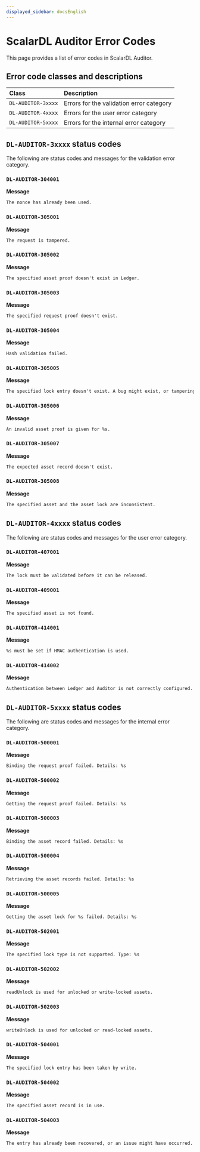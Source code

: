 ```yaml
---
displayed_sidebar: docsEnglish
---
```


# ScalarDL Auditor Error Codes

This page provides a list of error codes in ScalarDL Auditor.

## Error code classes and descriptions

| Class              | Description                              |
|:-------------------|:-----------------------------------------|
| `DL-AUDITOR-3xxxx` | Errors for the validation error category |
| `DL-AUDITOR-4xxxx` | Errors for the user error category       |
| `DL-AUDITOR-5xxxx` | Errors for the internal error category   |

## `DL-AUDITOR-3xxxx` status codes

The following are status codes and messages for the validation error category.

### `DL-AUDITOR-304001`

**Message**

```markdown
The nonce has already been used.
```

### `DL-AUDITOR-305001`

**Message**

```markdown
The request is tampered.
```

### `DL-AUDITOR-305002`

**Message**

```markdown
The specified asset proof doesn't exist in Ledger.
```

### `DL-AUDITOR-305003`

**Message**

```markdown
The specified request proof doesn't exist.
```

### `DL-AUDITOR-305004`

**Message**

```markdown
Hash validation failed.
```

### `DL-AUDITOR-305005`

**Message**

```markdown
The specified lock entry doesn't exist. A bug might exist, or tampering might have occurred.
```

### `DL-AUDITOR-305006`

**Message**

```markdown
An invalid asset proof is given for %s.
```

### `DL-AUDITOR-305007`

**Message**

```markdown
The expected asset record doesn't exist.
```

### `DL-AUDITOR-305008`

**Message**

```markdown
The specified asset and the asset lock are inconsistent.
```

## `DL-AUDITOR-4xxxx` status codes

The following are status codes and messages for the user error category.

### `DL-AUDITOR-407001`

**Message**

```markdown
The lock must be validated before it can be released.
```

### `DL-AUDITOR-409001`

**Message**

```markdown
The specified asset is not found.
```

### `DL-AUDITOR-414001`

**Message**

```markdown
%s must be set if HMAC authentication is used.
```

### `DL-AUDITOR-414002`

**Message**

```markdown
Authentication between Ledger and Auditor is not correctly configured. Set %s or set %s along with a private key with %s or %s.
```

## `DL-AUDITOR-5xxxx` status codes

The following are status codes and messages for the internal error category.

### `DL-AUDITOR-500001`

**Message**

```markdown
Binding the request proof failed. Details: %s
```

### `DL-AUDITOR-500002`

**Message**

```markdown
Getting the request proof failed. Details: %s
```

### `DL-AUDITOR-500003`

**Message**

```markdown
Binding the asset record failed. Details: %s
```

### `DL-AUDITOR-500004`

**Message**

```markdown
Retrieving the asset records failed. Details: %s
```

### `DL-AUDITOR-500005`

**Message**

```markdown
Getting the asset lock for %s failed. Details: %s
```

### `DL-AUDITOR-502001`

**Message**

```markdown
The specified lock type is not supported. Type: %s
```

### `DL-AUDITOR-502002`

**Message**

```markdown
readUnlock is used for unlocked or write-locked assets.
```

### `DL-AUDITOR-502003`

**Message**

```markdown
writeUnlock is used for unlocked or read-locked assets.
```

### `DL-AUDITOR-504001`

**Message**

```markdown
The specified lock entry has been taken by write.
```

### `DL-AUDITOR-504002`

**Message**

```markdown
The specified asset record is in use.
```

### `DL-AUDITOR-504003`

**Message**

```markdown
The entry has already been recovered, or an issue might have occurred.
```
